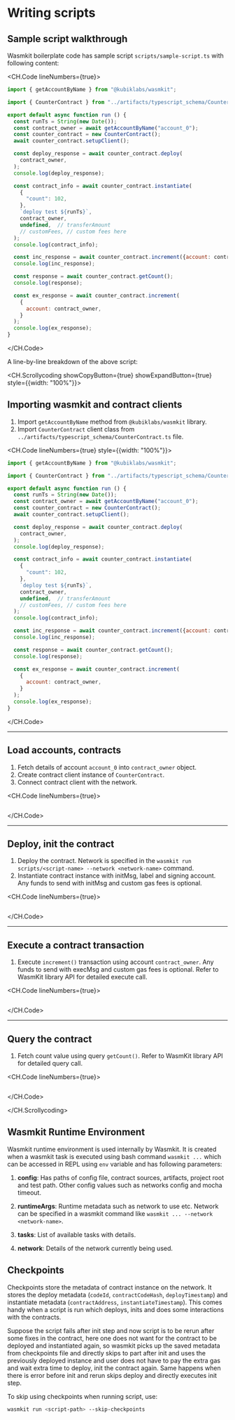 # Writing scripts

## Sample script walkthrough

Wasmkit boilerplate code has sample script `scripts/sample-script.ts` with following content: 

<CH.Code lineNumbers={true}>
```js
import { getAccountByName } from "@kubiklabs/wasmkit";

import { CounterContract } from "../artifacts/typescript_schema/CounterContract";

export default async function run () {
  const runTs = String(new Date());
  const contract_owner = await getAccountByName("account_0");
  const counter_contract = new CounterContract();
  await counter_contract.setupClient();

  const deploy_response = await counter_contract.deploy(
    contract_owner,
  );
  console.log(deploy_response);

  const contract_info = await counter_contract.instantiate(
    {
      "count": 102,
    },
    `deploy test ${runTs}`,
    contract_owner,
    undefined,  // transferAmount
    // customFees, // custom fees here
  );
  console.log(contract_info);

  const inc_response = await counter_contract.increment({account: contract_owner});
  console.log(inc_response);

  const response = await counter_contract.getCount();
  console.log(response);

  const ex_response = await counter_contract.increment(
    {
      account: contract_owner,
    }
  );
  console.log(ex_response);
}
```
</CH.Code>

A line-by-line breakdown of the above script:

<CH.Scrollycoding showCopyButton={true} showExpandButton={true} style={{width: "100%"}}>

## Importing wasmkit and contract clients

1. Import `getAccountByName` method from `@kubiklabs/wasmkit` library.
2. Import `CounterContract` client class from `../artifacts/typescript_schema/CounterContract.ts` file.

<CH.Code lineNumbers={true} style={{width: "100%"}}>
```js focus=1:3
import { getAccountByName } from "@kubiklabs/wasmkit";

import { CounterContract } from "../artifacts/typescript_schema/CounterContract";

export default async function run () {
  const runTs = String(new Date());
  const contract_owner = await getAccountByName("account_0");
  const counter_contract = new CounterContract();
  await counter_contract.setupClient();

  const deploy_response = await counter_contract.deploy(
    contract_owner,
  );
  console.log(deploy_response);

  const contract_info = await counter_contract.instantiate(
    {
      "count": 102,
    },
    `deploy test ${runTs}`,
    contract_owner,
    undefined,  // transferAmount
    // customFees, // custom fees here
  );
  console.log(contract_info);

  const inc_response = await counter_contract.increment({account: contract_owner});
  console.log(inc_response);

  const response = await counter_contract.getCount();
  console.log(response);

  const ex_response = await counter_contract.increment(
    {
      account: contract_owner,
    }
  );
  console.log(ex_response);
}
```
</CH.Code>

---

## Load accounts, contracts

1. Fetch details of account `account_0` into `contract_owner` object.
2. Create contract client instance of `CounterContract`.
3. Connect contract client with the network.

<CH.Code lineNumbers={true}>
```js focus=7:9
```
</CH.Code>

---

## Deploy, init the contract

1. Deploy the contract. Network is specified in the `wasmkit run scripts/<script-name> --network <network-name>` command.
2. Instantiate contract instance with initMsg, label and signing account. Any funds to send with initMsg and custom gas fees is optional.

<CH.Code lineNumbers={true}>
```js focus=11:25
```
</CH.Code>

---

## Execute a contract transaction

1. Execute `increment()` transaction using account `contract_owner`. Any funds to send with execMsg and custom gas fees is optional. Refer to WasmKit library API for detailed execute call.

<CH.Code lineNumbers={true}>
```js focus=27:28
```
</CH.Code>

---

## Query the contract

1. Fetch count value using query `getCount()`.  Refer to WasmKit library API for detailed query call.

<CH.Code lineNumbers={true}>
```js focus=30:31
```
</CH.Code>

</CH.Scrollycoding>

## Wasmkit Runtime Environment

Wasmkit runtime environment is used internally by Wasmkit. It is created when a wasmkit task is executed using bash command `wasmkit ...` which can be accessed in REPL using `env` variable and has following parameters:

1. **config**: Has paths of config file, contract sources, artifacts, project root and test path. Other config values such as networks config and mocha timeout.

2. **runtimeArgs**: Runtime metadata such as network to use etc. Network can be specified in a wasmkit command like `wasmkit ... --network <network-name>`.

3. **tasks**: List of available tasks with details.

4. **network**: Details of the network currently being used.

## Checkpoints

Checkpoints store the metadata of contract instance on the network. It stores the deploy metadata (`codeId`, `contractCodeHash`, `deployTimestamp`) and instantiate metadata (`contractAddress`, `instantiateTimestamp`). This comes handy when a script is run which deploys, inits and does some interactions with the contracts. 

Suppose the script fails after init step and now script is to be rerun after some fixes in the contract, here one does not want for the contract to be deployed and instantiated again, so wasmkit picks up the saved metadata from checkpoints file and directly skips to part after init and uses the previously deployed instance and user does not have to pay the extra gas and wait extra time to deploy, init the contract again. Same happens when there is error before init and rerun skips deploy and directly executes init step.

To skip using checkpoints when running script, use:

```bash
wasmkit run <script-path> --skip-checkpoints
```
